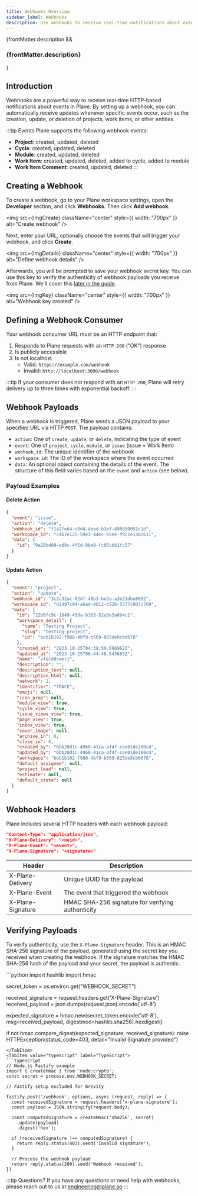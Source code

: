 ```yaml
---
title: Webhooks Overview
sidebar_label: Webhooks
description: Use webhooks to receive real-time notifications about events in Plane.
---
```


{frontMatter.description && <h3 className="description">{frontMatter.description}</h3>}

## Introduction

Webhooks are a powerful way to receive real-time HTTP-based notifications about events in Plane. By setting up a webhook, you can automatically receive updates whenever specific events occur, such as the creation, update, or deletion of projects, work items, or other entities.

:::tip Events
Plane supports the following webhook events:

- **Project**: created, updated, deleted
- **Cycle**: created, updated, deleted
- **Module**: created, updated, deleted
- **Work Item**: created, updated, deleted, added to cycle, added to module
- **Work Item Comment**: created, updated, deleted
  :::

## Creating a Webhook

To create a webhook, go to your Plane workspace settings, open the **Developer** section, and click **Webhooks**. Then click **Add webhook**.


<img src={ImgCreate} className="center" style={{ width: "700px" }} alt="Create webhook" />

Next, enter your URL, optionally choose the events that will trigger your webhook, and click **Create**.


<img src={ImgDetails} className="center" style={{ width: "700px" }} alt="Define webhook details" />

Afterwards, you will be prompted to save your webhook secret key. You can use this key to verify the authenticity of webhook payloads you receive from Plane. We'll cover this [later in the guide](#verifying-payloads).


<img src={ImgKey} className="center" style={{ width: "700px" }} alt="Webhook key created" />

## Defining a Webhook Consumer

Your webhook consumer URL must be an HTTP endpoint that:

1. Responds to Plane requests with an `HTTP 200` ("OK") response
2. Is publicly accessible
3. Is not localhost
   - Valid: `https://example.com/webhook`
   - Invalid: `http://localhost:3000/webhook`

:::tip
If your consumer does not respond with an `HTTP 200`, Plane will retry delivery up to three times with exponential backoff.
:::

## Webhook Payloads

When a webhook is triggered, Plane sends a JSON payload to your specified URL via HTTP `POST`. The payload contains:

- `action`: One of `create`, `update`, or `delete`, indicating the type of event
- `event`: One of `project`, `cycle`, `module`, or `issue` (issue = Work Item)
- `webhook_id`: The unique identifier of the webhook
- `workspace_id`: The ID of the workspace where the event occurred
- `data`: An optional object containing the details of the event. The structure of this field varies based on the `event` and `action` (see below).

### Payload Examples

#### Delete Action

```json
{
  "event": "issue",
  "action": "delete",
  "webhook_id": "f1a2fe64-c8d4-4eed-b3ef-498690052c1d",
  "workspace_id": "c467e125-59e3-44ec-b5ee-f9c1e138c611",
  "data": {
    "id": "9a28bd00-ed9c-4f5d-8be9-fc05cbb1fc57"
  }
}
```

#### Update Action

```json
{
  "event": "project",
  "action": "update",
  "webhook_id": "3c2c32ac-82df-48b3-be2a-a3e21dbe8692",
  "workspace_id": "d2d97c94-a6ad-4012-b526-5577c0d7c769",
  "data": {
    "id": "22b6fc9c-1849-45da-b103-52a3e3a6b4c1",
    "workspace_detail": {
      "name": "Testing Project",
      "slug": "testing-project",
      "id": "bob1b192-f988-4bf9-b569-825de8cb0678"
    },
    "created_at": "2023-10-25T04:38:59.566962Z",
    "updated_at": "2023-10-25T06:44:48.543685Z",
    "name": "vfecddcwerj",
    "description": "",
    "description_text": null,
    "description_html": null,
    "network": 2,
    "identifier": "TRACE",
    "emoji": null,
    "icon_prop": null,
    "module_view": true,
    "cycle_view": true,
    "issue_views_view": true,
    "page_view": true,
    "inbox_view": true,
    "cover_image": null,
    "archive_in": 0,
    "close_in": 0,
    "created_by": "6bb20d1c-4960-41ca-af4f-cee01de160c4",
    "updated_by": "6bb20d1c-4960-41ca-af4f-cee01de160c4",
    "workspace": "bob1b192-f988-4bf9-b569-825de8cb0678",
    "default_assignee": null,
    "project_lead": null,
    "estimate": null,
    "default_state": null
  }
}
```

## Webhook Headers

Plane includes several HTTP headers with each webhook payload:

```json
"Content-Type": "application/json",
"X-Plane-Delivery": "<uuid>",
"X-Plane-Event": "<event>",
"X-Plane-Signature": "<signature>"
```

| Header            | Description                                       |
| ----------------- | ------------------------------------------------- |
| X-Plane-Delivery  | Unique UUID for the payload                       |
| X-Plane-Event     | The event that triggered the webhook              |
| X-Plane-Signature | HMAC SHA-256 signature for verifying authenticity |

## Verifying Payloads

To verify authenticity, use the `X-Plane-Signature` header. This is an HMAC
SHA-256 signature of the payload, generated using the secret key you received
when creating the webhook. If the signature matches the HMAC SHA-256 hash of the
payload and your secret, the payload is authentic.


<Tabs queryString="lang" groupId="code-examples">
  <TabItem label="Python" value="python">
  ```python
  import hashlib
  import hmac

secret_token = os.environ.get("WEBHOOK_SECRET")

received_signature = request.headers.get('X-Plane-Signature')
received_payload = json.dumps(request.json).encode('utf-8')

expected_signature = hmac.new(secret_token.encode('utf-8'), msg=received_payload, digestmod=hashlib.sha256).hexdigest()

if not hmac.compare_digest(expected_signature, received_signature):
raise HTTPException(status_code=403, detail="Invalid Signature provided")

````
</TabItem>
<TabItem value="typescript" label="TypeScript">
```typescript
// Node.js Fastify example
import { createHmac } from 'node:crypto';
const secret = process.env.WEBHOOK_SECRET;

// Fastify setup excluded for brevity

fastify.post('/webhook', options, async (request, reply) => {
  const receivedSignature = request.headers['x-plane-signature'];
  const payload = JSON.stringify(request.body);

  const computedSignature = createHmac('sha256', secret)
    .update(payload)
    .digest('hex');

  if (receivedSignature !== computedSignature) {
    return reply.status(403).send('Invalid signature');
  }

  // Process the webhook payload
  return reply.status(200).send('Webhook received');
})
````

  </TabItem>
</Tabs>

:::tip Questions?
If you have any questions or need help with webhooks, please reach out to us at engineering@plane.so
:::
